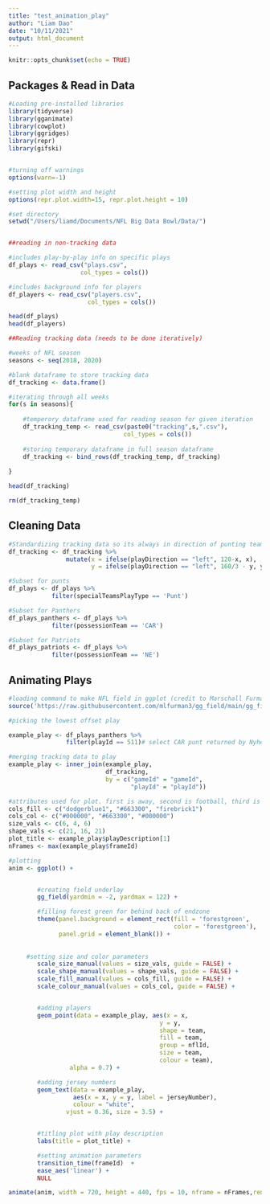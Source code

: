 ```yaml
---
title: "test_animation_play"
author: "Liam Dao"
date: "10/11/2021"
output: html_document
---
```


```r
knitr::opts_chunk$set(echo = TRUE)
```

## Packages & Read in Data
```r
#Loading pre-installed libraries
library(tidyverse)
library(gganimate)
library(cowplot)
library(ggridges)
library(repr)
library(gifski)


#turning off warnings
options(warn=-1)

#setting plot width and height
options(repr.plot.width=15, repr.plot.height = 10)

#set directory
setwd("/Users/liamd/Documents/NFL Big Data Bowl/Data/")


##reading in non-tracking data

#includes play-by-play info on specific plays
df_plays <- read_csv("plays.csv",
                    col_types = cols())

#includes background info for players
df_players <- read_csv("players.csv",
                      col_types = cols())

head(df_plays)
head(df_players)

##Reading tracking data (needs to be done iteratively)

#weeks of NFL season
seasons <- seq(2018, 2020)

#blank dataframe to store tracking data
df_tracking <- data.frame()

#iterating through all weeks
for(s in seasons){
    
    #temperory dataframe used for reading season for given iteration
    df_tracking_temp <- read_csv(paste0("tracking",s,".csv"),
                                col_types = cols())
    
    #storing temporary dataframe in full season dataframe
    df_tracking <- bind_rows(df_tracking_temp, df_tracking)                            
    
}

head(df_tracking)

rm(df_tracking_temp)
```


## Cleaning  Data
```r
#Standardizing tracking data so its always in direction of punting team.
df_tracking <- df_tracking %>%
                mutate(x = ifelse(playDirection == "left", 120-x, x),
                       y = ifelse(playDirection == "left", 160/3 - y, y))

#Subset for punts
df_plays <- df_plays %>% 
            filter(specialTeamsPlayType == 'Punt')

#Subset for Panthers
df_plays_panthers <- df_plays %>% 
            filter(possessionTeam == 'CAR')

#Subset for Patriots
df_plays_patriots <- df_plays %>% 
            filter(possessionTeam == 'NE')
```


## Animating Plays
```r
#loading command to make NFL field in ggplot (credit to Marschall Furman)
source('https://raw.githubusercontent.com/mlfurman3/gg_field/main/gg_field.R')

#picking the lowest offset play

example_play <- df_plays_panthers %>% 
                filter(playId == 511)# select CAR punt returned by Nyheim Hines

#merging tracking data to play
example_play <- inner_join(example_play,
                           df_tracking,
                           by = c("gameId" = "gameId",
                                  "playId" = "playId"))

#attributes used for plot. first is away, second is football, third is home.
cols_fill <- c("dodgerblue1", "#663300", "firebrick1")
cols_col <- c("#000000", "#663300", "#000000")
size_vals <- c(6, 4, 6)
shape_vals <- c(21, 16, 21)
plot_title <- example_play$playDescription[1]
nFrames <- max(example_play$frameId)

#plotting
anim <- ggplot() +


        #creating field underlay
        gg_field(yardmin = -2, yardmax = 122) +

        #filling forest green for behind back of endzone
        theme(panel.background = element_rect(fill = 'forestgreen',
                                              color = 'forestgreen'),
              panel.grid = element_blank()) +
    
    
     #setting size and color parameters
        scale_size_manual(values = size_vals, guide = FALSE) + 
        scale_shape_manual(values = shape_vals, guide = FALSE) +
        scale_fill_manual(values = cols_fill, guide = FALSE) + 
        scale_colour_manual(values = cols_col, guide = FALSE) +


        #adding players
        geom_point(data = example_play, aes(x = x,
                                          y = y, 
                                          shape = team,
                                          fill = team,
                                          group = nflId,
                                          size = team,
                                          colour = team), 
                 alpha = 0.7) +  

        #adding jersey numbers
        geom_text(data = example_play,
                  aes(x = x, y = y, label = jerseyNumber),
                  colour = "white", 
                vjust = 0.36, size = 3.5) + 


        #titling plot with play description
        labs(title = plot_title) +

        #setting animation parameters
        transition_time(frameId)  +
        ease_aes('linear') + 
        NULL 

animate(anim, width = 720, height = 440, fps = 10, nframe = nFrames,renderer=gifski_renderer("test.gif"))
```